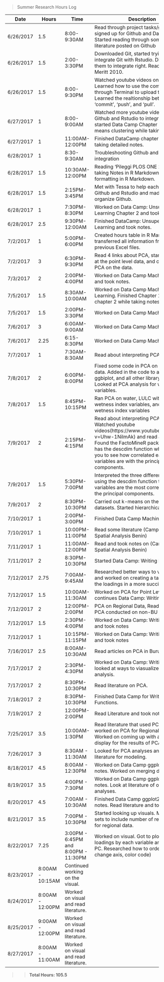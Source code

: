 > Summer Research Hours Log

Date   | Hours | Time        | Description
------ | ----- | ----------- | -----------------------------------------
6/26/2017 | 1.5 | 8:00-9:30AM | Read through project tasks/goals and signed up for Github and Data Camp. Started reading through some of the literature posted on Github
6/26/2017 | 1.5 | 2:00-3:30PM | Downloaded Git, started trying to integrate Git with Rstudio. Didn't get them to integrate right. Read some of Meritt 2010.
6/26/2017 | 1.5 | 8:00-9:30PM | Watched youtube videos on Github. Learned how to use the command line through Terminal to upload to Github. Learned the realtionship between  'commit', 'push', and 'pull'.
6/27/2017 | 1 | 8:00-9:00AM | Watched more youtube videos on getting Github and Rstudio to integrate and started Data Camp Chapter 1 on k-means clustering while taking notes.
6/27/2017 | 1 | 11:00AM-12:00PM | Finished DataCamp chapter 1 while taking detailed notes.
6/28/2017 | 1 | 8:30-9:30AM | Troubleshooting Github and Rstudio integration
6/28/2017 | 1.5 | 10:30AM-12:00PM | Reading 'Pileggi PLOS ONE 2017' and taking Notes in R Markdown, Looking up formatting in R Markdown.
6/28/2017 | 1.5 | 2:15PM-3:45PM | Met with Tessa to help each other with Github and Rstudio and made folders to organize Github.
6/28/2017 | 1 | 7:30PM-8:30PM | Worked on Data Camp: Unsupervised Learning Chapter 2 and took notes.
6/28/2017 | 2.5 | 9:30PM-12:00AM | Finished DataCamp: Unsupervised Learning and took notes. 
7/2/2017 | 1 | 5:00PM-6:00PM | Created hours table in R Markdown and transferred all information from the previous Excel files. 
7/2/2017 | 3 | 6:30PM-9:30PM     | Read 4 links about PCA, started looking at the point level data, and carried out PCA on the data. 
7/3/2017 | 2 | 2:00PM-4:00PM | Worked on Data Camp Machine Learning and took notes.
7/5/2017 | 1.5 | 8:30AM-10:00AM | Worked on Data Camp Machine Learning. Finished Chapter 1 and started chapter 2 while taking notes. 
7/5/2017 | 1.5 | 2:00PM-3:30PM | Worked on Data Camp Machine Learning
7/6/2017 | 3 | 6:00AM-9:00AM | Worked on Data Camp Machine Learning
7/6/2017 | 2.25 | 6:15-8:30PM | Worked on Data Camp Machine Learning
7/7/2017 | 1 | 7:30AM-8:30AM | Read about interpreting PCA output
7/8/2017 | 2 | 6:00PM-8:00PM | Fixed some code in PCA on point level data. Added in the code to access ggbiplot, and all other library codes. Looked at PCA analysis for water variables. 
7/8/2017 | 1.5 | 8:45PM-10:15PM | Ran PCA on water, LULC without wetness index variables, and LULC with wetness index variables
7/9/2017 | 2 | 2:15PM-4:15PM | Read about interpreting PCA output. Watched youtube videos(https://www.youtube.com/watch?v=Uhw-1NilmAk) and read articles. Found the FactoMineR package which has the descdim function which allows you to see how correlated each of the variables are with the principal components. 
7/9/2017 | 1.5 | 5:30PM-7:00PM | Interpreted the three different analyses using the descdim function to see which variables are the most correlated with the principal components. 
7/9/2017 | 2 | 8:30PM-10:30PM | Carried out k-means on the three datasets. Started hierarchical clustering. 
7/10/2017 | 1 | 2:00PM-3:00PM | Finished Data Camp Machine Learning
7/10/2017 | 1 | 10:00PM-11:00PM | Read some literature (Campbell 2015 Spatial Analysis Benin)
7/11/2017 | 1 | 11:00AM-12:00PM | Read and took notes on (Campbell 2015 Spatial Analysis Benin)
7/11/2017 | 2 | 8:30PM-10:30PM | Started Data Camp: Writing Functions
7/12/2017 | 2.75 | 7:00AM-9:45AM | Researched better ways to visualize PCA and worked on creating a table to display the loadings in a more succinct way. 
7/12/2017 | 1.5 | 10:00AM-11:30AM | Worked on PCA for Point Level Data and continues Data Camp: Writing Functions
7/12/2017 | 2 | 12:00PM-2:00PM | PCA on Regional Data, Read articles on PCA conducted on non-BU data. 
7/12/2017 | 1.5 | 2:30PM-4:00PM | Worked on Data Camp: Writing Functions and took notes
7/12/2017 | 1 | 10:15PM-11:15PM | Worked on Data Camp: Writing Functions and took notes
7/16/2017 | 2.5 | 8:00AM-10:30AM | Read articles on PCA in Buruli Ulcer 
7/17/2017 | 2 | 2:30PM-4:30PM | Worked on Data Camp: Writing functions, looked at ways to viasualize PCA analysis. 
7/17/2017 | 2 | 8:30PM-10:30PM | Read literature on PCA.
7/18/2017 | 2 | 8:30PM-10:30PM | Finished Data Camp for Writing Functions.
7/19/2017 | 2 | 12:00PM-2:00PM | Read Literature and took notes. 
7/25/2017 | 3.5 | 10:00AM-1:30PM | Read literature that used PCA on BU and worked on PCA for Regional Data. Worked on coming up with a visual display for the results of PCA. 
7/26/2017 | 3 | 8:30AM - 11:30AM | Looked for PCA analyses and read literature for modeling. 
8/18/2017 | 4.5 | 8:00AM - 12:30PM | Worked on Data Camp ggplot2 and took notes. Worked on merging data sets. 
8/19/2017 | 3.5 | 4:00PM - 7:30PM | Worked on Data Camp ggplot2 and took notes. Look at literature of other PCA analyses.  
8/20/2017 | 4.5 | 7:00AM - 10:30AM | Finished Data Camp ggplot2 and took notes. Read literature and took notes. 
8/21/2017 | 3.5 | 7:00PM - 10:30PM | Started looking up visuals. Merged data sets to include number of reported cases for regional data. 
8/22/2017 | 7.25 | 3:00PM - 6:45PM and 8:00PM - 11:30PM | Worked on visual. Got to plot the loadings by each variable and facet by PC. Researched how to order the values, change axis, color code)
8/23/2017 | 8:00AM - 10:15AM | Continued working on the visual. 
8/24/2017 | 8:00AM - 12:00PM | Worked on visual and read literature.
8/25/2017 | 9:00AM - 12:00PM | Worked on visual and read literature.
8/27/2017 | 8:00AM - 11:00AM | Worked on visual and read literature.

>> __Total Hours: 105.5__
